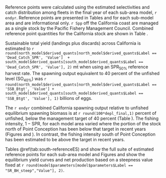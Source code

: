 
Reference points were calculated using the estimated selectivities and catch distribution among fleets in the final year of each sub-area model, `r endyr`. Reference points are presented in Tables \ref{tab:south-referenceES} and \ref{tab:north-referenceES} for each sub-model area and are informational only. `r Spp` off the California coast are managed as a single stock by the Pacific Fishery Management Council. Combined reference point quantities for the California stock are shown in Table \ref{tab:ref-point-all-es}.

Sustainable total yield (landings plus discards) across California is estimated to  `r round(north_model$derived_quants[north_model$derived_quants$Label == 'Dead_Catch_SPR', 'Value']  + south_model$derived_quants[south_model$derived_quants$Label == 'Dead_Catch_SPR', 'Value'], 2)` mt when using an $\text{SPR}_{50\%}$ reference harvest rate. The spawning output equivalent to 40 percent of the unfished level ($\text{SO}_{40\%}$) was `r round(north_model$derived_quants[north_model$derived_quants$Label == 'SSB_Btgt', 'Value'] + south_model$derived_quants[south_model$derived_quants$Label == 'SSB_Btgt', 'Value'], 1)` billions of eggs. 

The `r endyr` combined California spawning output relative to unfished equilibrium spawning biomass is at `r round(100*depl_final,1)` percent of unfished, below the management target of 40 percent (Table \ref{tab:es-ca-status}). The fishing intensity, $1-\text{SPR}$, for each model area varied where the portion of the stock north of Point Conception has been below that target in recent years (Figures \ref{fig:es-1-spr} and \ref{fig:es-phase}). In contrast, the fishing intensity south of Point Conception has been estimated to be above the target in recent years. 

Tables \@ref(tab:south-referenceES) and \ref{tab:north-referenceES} show the full suite of estimated reference points for each sub-area model and Figures \ref{fig:south-es-yield} and \ref{fig:north-es-yield} show the equilibrium yield curves and net production based on a steepness value fixed at `r round(model$parameters[model$parameters$Label == "SR_BH_steep","Value"], 2)`.
